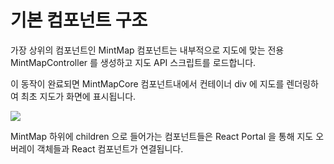 # 기본 컴포넌트 구조

가장 상위의 컴포넌트인 MintMap 컴포넌트는 내부적으로 지도에 맞는 전용 MintMapController 를 생성하고 지도 API 스크립트를 로드합니다.

이 동작이 완료되면 MintMapCore 컴포넌트내에서 컨테이너 div 에 지도를 렌더링하여 최초 지도가 화면에 표시됩니다.

![](민트맵_컴포넌트_구조.png)

MintMap 하위에 children 으로 들어가는 컴포넌트들은 React Portal 을 통해 지도 오버레이 객체들과 React 컴포넌트가 연결됩니다.